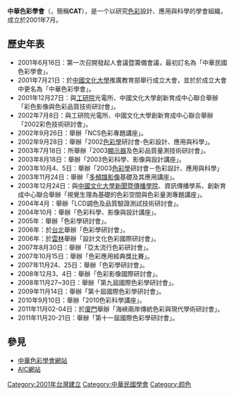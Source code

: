 {{Infobox Non-profit
| Non-profit_name = 中華色彩學會<br><small>Color Association of Taiwan</small>
| Non-profit_type = [[社會團體|社會團體]]
| founded_date = 2001年7月
| founder = 
| location = {{ROC}}[[台北市|台北市]]<br>[[士林區|士林區]]華岡路55號（[[中國文化大學|中國文化大學]]內）
| key_people = 理事長：陳一平
| area_served = {{ROC}}
| focus = 色彩研究
| method = 研究色彩設計、應用與科學的學會組織
| revenue = 
| num_employees = 
| Non-profit_slogan = 
| homepage = http://www.color.org.tw/ 
}}

'''中華色彩學會'''（{{lang-en|Color Association of Taiwan}}，簡稱'''CAT'''），是一个以研究[[色彩|色彩]]設計、應用與科學的學會組織，成立於2001年7月。

== 歷史年表 ==
*2001年6月16日：第一次召開發起人會議暨籌備會議，最初訂名為「中華民國色彩學會」。
*2001年7月21日：於[[中國文化大學|中國文化大學]]推廣教育部舉行成立大會，並於於成立大會中更名為「中華色彩學會」。
*2001年12月27日：與[[工研院|工研院]]光電所、中國文化大學創新育成中心聯合舉辦「彩色影像與色彩品質技術研討會」。
*2002年7月8日：與工研院光電所、中國文化大學創新育成中心聯合舉辦「2002彩色技術研討會」。
*2002年9月26日：舉辦「NCS色彩專題講座」。
*2002年9月28日：舉辦「2002[[色彩學|色彩學]]研討會-色彩設計、應用與科學」。
*2003年7月18日：所舉辦「2003[[顯示器|顯示器]]及色彩品質量測技術研討會」。
*2003年8月18日：舉辦「2003色彩科學、影像與設計講座」。
*2003年10月4、5日：舉辦「2003[[色彩學|色彩學]]研討會－色彩設計、應用與科學」
*2003年11月24日：舉辦「[[多頻譜影像|多頻譜影像]]基礎及其應用講座」。
*2003年12月24日：與[[中國文化大學新聞暨傳播學院|中國文化大學新聞暨傳播學院]]、資訊傳播學系、創新育成中心聯合舉辦「視覺生理為基礎的色彩空間與色彩量測專題講座」。
*2004年4月：舉辦「LCD調色及品質驗證測試技術研討會」。
*2004年10月：舉辦「色彩科學、影像與設計講座」。
*2005年：舉辦「色彩學研討會」。
*2006年：於[[台北|台北]]舉辦「色彩學研討會」。
*2006年：於[[雲林|雲林]]舉辦「設計文化色彩國際研討會」。
*2007年8月30日：舉辦「亞太流行色彩研討會」。
*2007年10月15日：舉辦「色彩應用經典獎比賽」。
*2007年11月24、25日：舉辦「色彩學研討會」。
*2008年12月3、4日：舉辦「色彩影像國際研討會」。
*2008年11月27~30日：舉辦「第九屆國際色彩學研討會」。
*2009年11月14日：舉辦「第十屆國際色彩學研討會」。
*2010年9月10日：舉辦「2010色彩科學講座」。
*2011年11月02-04日：於[[廈門|廈門]]舉辦「海峽兩岸傳統色彩與現代學術研討會」。
*2011年11月20-21日：舉辦「第十一屆國際色彩學研討會」。

== 參見 ==
*[http://www.color.org.tw/ 中華色彩學會網站] {{Wayback|url=http://www.color.org.tw/ |date=20201128103247 }}
*[http://www.aic-color.org/ AIC網站] {{Wayback|url=http://www.aic-color.org/ |date=20210113223430 }}

[[Category:2001年台灣建立|Category:2001年台灣建立]]

[[Category:中華民國學會|Category:中華民國學會]]
[[Category:颜色|Category:颜色]]